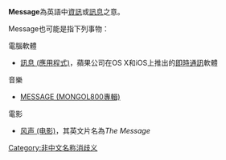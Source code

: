 {{wiktionary|message|message}}
'''Message'''為英語中[[資訊|資訊]]或[[訊息|訊息]]之意。

Message也可能是指下列事物：

;電腦軟體
* [[訊息_(應用程式)|訊息 (應用程式)]]，蘋果公司在OS X和iOS上推出的[[即時通訊|即時通訊]]軟體

;音樂
* [[MESSAGE_(MONGOL800專輯)|MESSAGE (MONGOL800專輯)]]

;電影
* [[风声_(电影)|风声 (电影)]]，其英文片名為''The Message''

{{disambiguation}}
[[Category:非中文名称消歧义|Category:非中文名称消歧义]]